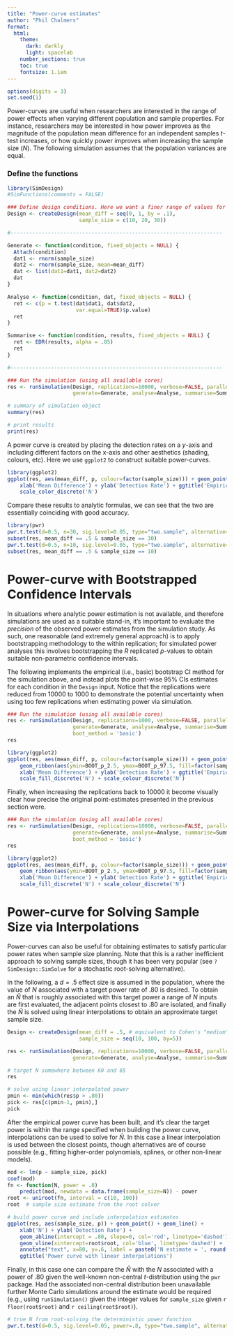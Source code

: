 ```yaml
---
title: "Power-curve estimates"
author: "Phil Chalmers"
format:
  html:
    theme:
      dark: darkly
      light: spacelab
    number_sections: true
    toc: true
    fontsize: 1.1em
---
```


```r
options(digits = 3)
set.seed(1)
```

Power-curves are useful when researchers are interested in the range of power effects when varying different population and sample properties. For instance, researchers may be interested in how power improves as the magnitude of the population mean difference for an independent samples $t$-test increases, or how quickly power improves when increasing the sample size ($N$). The following simulation assumes that the population variances are equal.   

### Define the functions

```r
library(SimDesign)
#SimFunctions(comments = FALSE)

### Define design conditions. Here we want a finer range of values for plotting
Design <- createDesign(mean_diff = seq(0, 1, by = .1), 
                       sample_size = c(10, 20, 30))

#--------------------------------------------------------------------

Generate <- function(condition, fixed_objects = NULL) {
  Attach(condition)
  dat1 <- rnorm(sample_size)
  dat2 <- rnorm(sample_size, mean=mean_diff)
  dat <- list(dat1=dat1, dat2=dat2)
  dat
}

Analyse <- function(condition, dat, fixed_objects = NULL) {
  ret <- c(p = t.test(dat$dat1, dat$dat2, 
                      var.equal=TRUE)$p.value)
  ret
}

Summarise <- function(condition, results, fixed_objects = NULL) {
  ret <- EDR(results, alpha = .05)
  ret
}

#--------------------------------------------------------------------

### Run the simulation (using all available cores)
res <- runSimulation(Design, replications=10000, verbose=FALSE, parallel=TRUE,
                     generate=Generate, analyse=Analyse, summarise=Summarise)
```

```r
# summary of simulation object
summary(res)

# print results
print(res)
```

A power curve is created by placing the detection rates on a $y$-axis and including different factors on the x-axis and other aesthetics (shading, colours, etc). Here we use `ggplot2` to construct suitable power-curves.

```r
library(ggplot2)
ggplot(res, aes(mean_diff, p, colour=factor(sample_size))) + geom_point() + geom_line() +
    xlab('Mean Difference') + ylab('Detection Rate') + ggtitle('Empirical Power Curves') +
    scale_color_discrete('N')
```

Compare these results to analytic formulas, we can see that the two are essentially coinciding with good accuracy. 

```r
library(pwr)
pwr.t.test(d=0.5, n=30, sig.level=0.05, type="two.sample", alternative="two.sided")
subset(res, mean_diff == .5 & sample_size == 30)
pwr.t.test(d=0.5, n=10, sig.level=0.05, type="two.sample", alternative="two.sided")
subset(res, mean_diff == .5 & sample_size == 10)
```

# Power-curve with Bootstrapped Confidence Intervals

In situations where analytic power estimation is not available, and therefore simulations are used as a suitable stand-in, it's important to evaluate the *precision* of the observed power estimates from the simulation study. As such, one reasonable (and extremely general approach) is to apply bootstrapping methodology to the within replication; for simulated power analyses this involves bootstrapping the $R$ replicated $p$-values to obtain suitable non-parametric confidence intervals. 

The following implements the empirical (i.e., basic) bootstrap CI method for the simulation above, and instead plots the point-wise 95% CIs estimates for each condition in the `Design` input. Notice that the replications were reduced from 10000 to 1000 to demonstrate the potential uncertainty when using too few replications when estimating power via simulation.

```r
### Run the simulation (using all available cores)
res <- runSimulation(Design, replications=1000, verbose=FALSE, parallel=TRUE,
                     generate=Generate, analyse=Analyse, summarise=Summarise,
                     boot_method = 'basic')
res
```

```r
library(ggplot2)
ggplot(res, aes(mean_diff, p, colour=factor(sample_size))) + geom_point() + geom_line() +
    geom_ribbon(aes(ymin=BOOT_p_2.5, ymax=BOOT_p_97.5, fill=factor(sample_size)), alpha=.3, linetype=0) + 
    xlab('Mean Difference') + ylab('Detection Rate') + ggtitle('Empirical Power Curves with 95% CIs') +
    scale_fill_discrete('N') + scale_colour_discrete('N')
```

Finally, when increasing the replications back to 10000 it become visually clear how precise the original point-estimates  presented in the previous section were. 

```r
### Run the simulation (using all available cores)
res <- runSimulation(Design, replications=10000, verbose=FALSE, parallel=TRUE,
                     generate=Generate, analyse=Analyse, summarise=Summarise,
                     boot_method = 'basic')
res
```

```r
library(ggplot2)
ggplot(res, aes(mean_diff, p, colour=factor(sample_size))) + geom_point() + geom_line() +
    geom_ribbon(aes(ymin=BOOT_p_2.5, ymax=BOOT_p_97.5, fill=factor(sample_size)), alpha=.3, linetype=0) + 
    xlab('Mean Difference') + ylab('Detection Rate') + ggtitle('Empirical Power Curves with 95% CIs') +
    scale_fill_discrete('N') + scale_colour_discrete('N')
```


# Power-curve for Solving Sample Size via Interpolations

Power-curves can also be useful for obtaining estimates to satisfy particular power rates when sample size planning. Note that this is a rather inefficient approach to solving sample sizes, though it has been very popular (see `?SimDesign::SimSolve` for a stochastic root-solving alternative). 

In the following, a $d=.5$ effect size is assumed in the population, where the value of $N$ associated with a target power rate of $.80$ is desired. To obtain an $\hat{N}$ that is roughly associated with this target power a range of $N$ inputs are first evaluated, the adjacent points closest to .80 are isolated, and finally the $\hat{N}$ is solved using linear interpolations to obtain an approximate target sample size.

```r
Design <- createDesign(mean_diff = .5, # equivalent to Cohen's "medium" d effect size
                       sample_size = seq(10, 100, by=5))

res <- runSimulation(Design, replications=10000, verbose=FALSE, parallel=TRUE,
                     generate=Generate, analyse=Analyse, summarise=Summarise)

# target N somewhere between 60 and 65
res

# solve using linear interpolated power
pmin <- min(which(res$p > .80))
pick <- res[c(pmin-1, pmin),]
pick
```

After the empirical power curve has been built, and it's clear the target power is within the range specified when building the power curve, interpolations can be used to solve for $\hat{N}$. In this case a linear interpolation is used between the closest points, though alternatives are of course possible (e.g., fitting higher-order polynomials, splines, or other non-linear models).

```r
mod <- lm(p ~ sample_size, pick)
coef(mod)
fn <- function(N, power = .8)
	predict(mod, newdata = data.frame(sample_size=N)) - power
root <- uniroot(fn, interval = c(10, 100))
root  # sample size estimate from the root solver

# build power curve and include interpolation estimates
ggplot(res, aes(sample_size, p)) + geom_point() + geom_line() + 
    xlab('N') + ylab('Detection Rate') + 
	geom_abline(intercept = .80, slope=0, col='red', linetype='dashed') +
	geom_vline(xintercept=root$root, col='blue', linetype='dashed') + 
	annotate("text", x=80, y=.6, label = paste0('N estimate = ', round(root$root, 2))) + 
	ggtitle('Power curve with linear interpolations')
```

Finally, in this case one can compare the $\hat{N}$ with the $N$ associated with a power of .80 given the well-known non-central $t$-distribution using the `pwr` package. Had the associated non-central distribution been unavailable further Monte Carlo simulations around the estimate would be required (e.g., using `runSimulation()` given the integer values for `sample_size` given `r floor(root$root)` and `r ceiling(root$root)`). 

```r
# true N from root-solving the deterministic power function
pwr.t.test(d=0.5, sig.level=0.05, power=.8, type="two.sample", alternative="two.sided")
```


